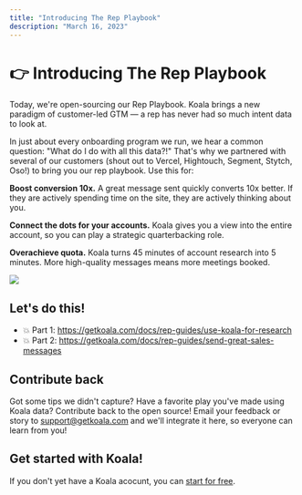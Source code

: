 ```yaml
---
title: "Introducing The Rep Playbook"
description: "March 16, 2023"
---
```


# 👉 Introducing The Rep Playbook

Today, we're open-sourcing our Rep Playbook. Koala brings a new paradigm of customer-led GTM — a rep has never had so much intent data to look at.

In just about every onboarding program we run, we hear a common question: "What do I do with all this data?!" That's why we partnered with several of our customers (shout out to Vercel, Hightouch, Segment, Stytch, Oso!) to bring you our rep playbook. Use this for:

**Boost conversion 10x.** A great message sent quickly converts 10x better. If they are actively spending time on the site, they are actively thinking about you.

**Connect the dots for your accounts.** Koala gives you a view into the entire account, so you can play a strategic quarterbacking role. 

**Overachieve quota.** Koala turns 45 minutes of account research into 5 minutes. More high-quality messages means more meetings booked. 

![](/images/the-rep-playbook.jpg)

## Let's do this!

- 💥 Part 1: https://getkoala.com/docs/rep-guides/use-koala-for-research
- 💥 Part 2: https://getkoala.com/docs/rep-guides/send-great-sales-messages

## Contribute back
Got some tips we didn't capture? Have a favorite play you've made using Koala data? Contribute back to the open source! Email your feedback or story to support@getkoala.com and we'll integrate it here, so everyone can learn from you!

## Get started with Koala!

If you don't yet have a Koala acocunt, you can <a href="https://app.getkoala.com/signup">start for free</a>.
